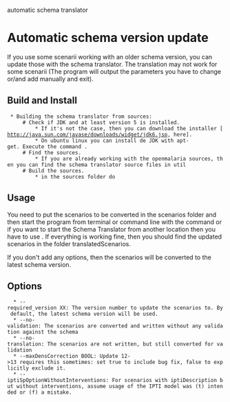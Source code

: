 automatic schema translator

= Automatic schema version update =

If you use some scenarii working with an older schema version, you can update those with the schema translator. The translation may not work for some scenarii (The program will output the parameters you have to change or/and add manually and exit). 


== Build and Install ==
  
  * Building the schema translator from sources:
      # Check if JDK and at least version 5 is installed. 
          * If it's not the case, then you can download the installer [http://java.sun.com/javase/downloads/widget/jdk6.jsp, here]. 
          * On ubuntu linux you can install de JDK with apt-get. Execute the command {{{sudo apt-get install sun-java6-jdk}}}. 
      # Find the sources. 
          * If you are already working with the openmalaria sources, then you can find the schema translator source files in util
      # Build the sources.
          * in the sources folder do {{{javac SchemaTranslator.java}}}

== Usage ==

You need to put the scenarios to be converted in the scenarios folder and then start the program from terminal or command line with the command {{{java SchemaTranslator}}} or if you want to start the Schema Translator from another location then you have to use {{{java -classpath path_to_schematranslator_folder SchemaTranslator}}}. If everything is working fine, then you should find the updated scenarios in the folder translatedScenarios.

If you don't add any options, then the scenarios will be converted to the latest schema version.

== Options ==
   * --required_version XX: The version number to update the scenarios to. By default, the latest schema version will be used.
   * --no-validation: The scenarios are converted and written without any validation against the schema
   * --no-translation: The scenarios are not written, but still converted for validation
   * --maxDensCorrection BOOL: Update 12->13 requires this sometimes: set true to include bug fix, false to explicitly exclude it.
   * --iptiSpOptionWithoutInterventions: For scenarios with iptiDescription but without interventions, assume usage of the IPTI model was (t) intended or (f) a mistake.

 